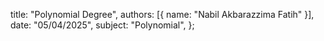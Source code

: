   title: "Polynomial Degree",
  authors: [{ name: "Nabil Akbarazzima Fatih" }],
  date: "05/04/2025",
  subject: "Polynomial",
};
